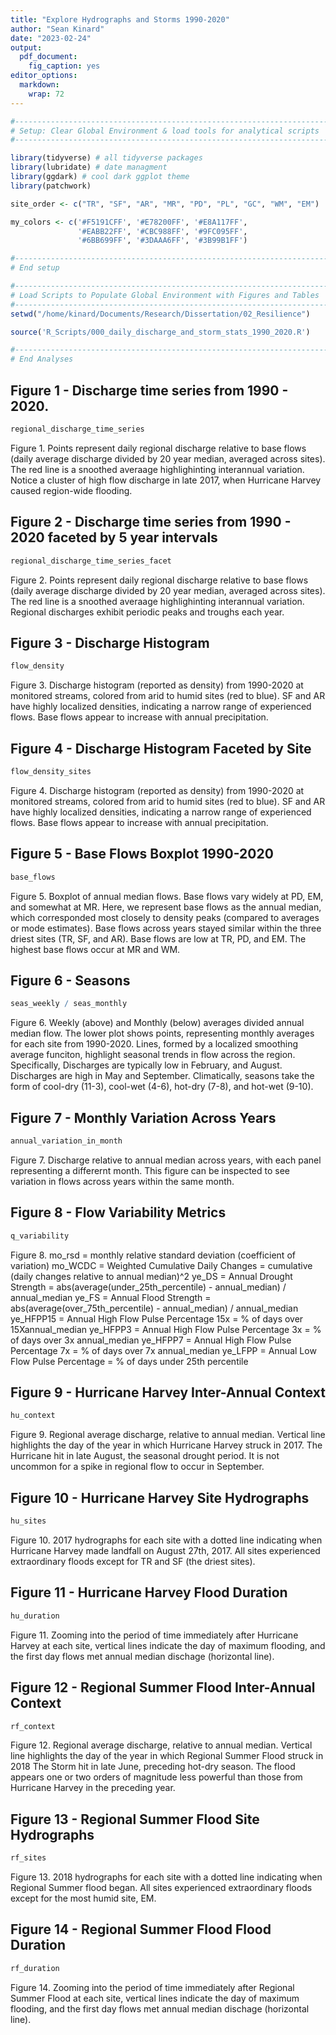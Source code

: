 ```yaml
---
title: "Explore Hydrographs and Storms 1990-2020"
author: "Sean Kinard"
date: "2023-02-24"
output: 
  pdf_document: 
    fig_caption: yes
editor_options: 
  markdown: 
    wrap: 72
---
```


```r
#------------------------------------------------------------------------------
# Setup: Clear Global Environment & load tools for analytical scripts
#------------------------------------------------------------------------------

library(tidyverse) # all tidyverse packages
library(lubridate) # date managment
library(ggdark) # cool dark ggplot theme
library(patchwork)

site_order <- c("TR", "SF", "AR", "MR", "PD", "PL", "GC", "WM", "EM")

my_colors <- c('#F5191CFF', '#E78200FF', '#E8A117FF',
               '#EABB22FF', '#CBC988FF', '#9FC095FF',
               '#6BB699FF', '#3DAAA6FF', '#3B99B1FF')

#------------------------------------------------------------------------------
# End setup
```

```r
#------------------------------------------------------------------------------
# Load Scripts to Populate Global Environment with Figures and Tables
#------------------------------------------------------------------------------
setwd("/home/kinard/Documents/Research/Dissertation/02_Resilience")

source('R_Scripts/000_daily_discharge_and_storm_stats_1990_2020.R')

#------------------------------------------------------------------------------
# End Analyses
```

\newpage

## Figure 1 - Discharge time series from 1990 - 2020.

```r
regional_discharge_time_series
```

Figure 1. Points represent daily regional discharge relative to base flows (daily average discharge divided by 20 year median, averaged across sites). The red line is a snoothed averaage highlighinting interannual variation. Notice a cluster of high flow discharge in late 2017, when Hurricane Harvey caused region-wide flooding.

\newpage

## Figure 2 - Discharge time series from 1990 - 2020 faceted by 5 year intervals

```r
regional_discharge_time_series_facet
```

Figure 2. Points represent daily regional discharge relative to base flows (daily average discharge divided by 20 year median, averaged across sites). The red line is a snoothed averaage highlighinting interannual variation. Regional discharges exhibit periodic peaks and troughs each year.

\newpage

## Figure 3 - Discharge Histogram

```r
flow_density
```

Figure 3. Discharge histogram (reported as density) from 1990-2020 at monitored streams, colored from arid to humid sites (red to blue). SF and AR have highly localized densities, indicating a narrow range of experienced flows. Base flows appear to increase with annual precipitation.

\newpage

## Figure 4 - Discharge Histogram Faceted by Site

```r
flow_density_sites
```

Figure 4. Discharge histogram (reported as density) from 1990-2020 at monitored streams, colored from arid to humid sites (red to blue). SF and AR have highly localized densities, indicating a narrow range of experienced flows. Base flows appear to increase with annual precipitation.

\newpage

## Figure 5 - Base Flows Boxplot 1990-2020

```r
base_flows
```

Figure 5. Boxplot of annual median flows. Base flows vary widely at PD, EM, and somewhat at MR. Here, we represent base flows as the annual median, which corresponded most closely to density peaks (compared to averages or mode estimates). Base flows across years stayed similar within the three driest sites (TR, SF, and AR). Base flows are low at TR, PD, and EM. The highest base flows occur at MR and WM.

\newpage

## Figure 6 - Seasons

```r
seas_weekly / seas_monthly
```

Figure 6. Weekly (above) and Monthly (below) averages divided annual median flow. The lower plot shows points, representing monthly averages for each site from 1990-2020. Lines, formed by a localized smoothing average funciton, highlight seasonal trends in flow across the region. Specifically, Discharges are typically low in February, and August. Discharges are high in May and September. Climatically, seasons take the form of cool-dry (11-3), cool-wet (4-6), hot-dry (7-8), and hot-wet (9-10).

\newpage

## Figure 7 - Monthly Variation Across Years

```r
annual_variation_in_month
```

Figure 7. Discharge relative to annual median across years, with each panel representing a differernt month. This figure can be inspected to see variation in flows across years within the same month.

\newpage

## Figure 8 - Flow Variability Metrics

```r
q_variability
```

Figure 8. 
mo_rsd = monthly relative standard deviation (coefficient of variation)
mo_WCDC = Weighted Cumulative Daily Changes = cumulative (daily changes relative to annual median)^2
ye_DS = Annual Drought Strength = abs(average(under_25th_percentile) - annual_median) / annual_median
ye_FS = Annual Flood Strength = abs(average(over_75th_percentile) - annual_median) / annual_median
ye_HFPP15 = Annual High Flow Pulse Percentage 15x = % of days over 15Xannual_median
ye_HFPP3 = Annual High Flow Pulse Percentage 3x = % of days over 3x annual_median
ye_HFPP7 = Annual High Flow Pulse Percentage 7x = % of days over 7x annual_median
ye_LFPP = Annual Low Flow Pulse Percentage = % of days under 25th percentile


\newpage

## Figure 9 - Hurricane Harvey Inter-Annual Context

```r
hu_context
```

Figure 9. Regional average discharge, relative to annual median. Vertical line highlights the day of the year in which Hurricane Harvey struck in 2017. The Hurricane hit in late August, the seasonal drought period. It is not uncommon for a spike in regional flow to occur in September.

\newpage

## Figure 10 - Hurricane Harvey Site Hydrographs

```r
hu_sites
```

Figure 10. 2017 hydrographs for each site with a dotted line indicating when Hurricane Harvey made landfall on August 27th, 2017. All sites experienced extraordinary floods except for TR and SF (the driest sites).

\newpage

## Figure 11 - Hurricane Harvey Flood Duration

```r
hu_duration
```

Figure 11. Zooming into the period of time immediately after Hurricane Harvey at each site, vertical lines indicate the day of maximum flooding, and the first day flows met annual median dischage (horizontal line).

\newpage

## Figure 12 - Regional Summer Flood Inter-Annual Context

```r
rf_context
```

Figure 12. Regional average discharge, relative to annual median. Vertical line highlights the day of the year in which Regional Summer Flood struck in 2018 The Storm hit in late June, preceding hot-dry season. The flood appears one or two orders of magnitude less powerful than those from Hurricane Harvey in the preceding year.

\newpage

## Figure 13 - Regional Summer Flood Site Hydrographs

```r
rf_sites
```

Figure 13. 2018 hydrographs for each site with a dotted line indicating when Regional Summer flood began. All sites experienced extraordinary floods except for the most humid site, EM.

\newpage

## Figure 14 - Regional Summer Flood Flood Duration

```r
rf_duration
```

Figure 14. Zooming into the period of time immediately after Regional Summer Flood at each site, vertical lines indicate the day of maximum flooding, and the first day flows met annual median dischage (horizontal line).

\newpage